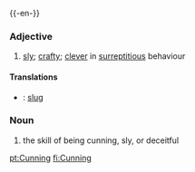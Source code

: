 {{-en-}}
===Adjective===
#[[sly]]; [[crafty]]; [[clever]] in [[surreptitious]] behaviour
====Translations====
*{{sv}}: [[slug]]
===Noun===
# the skill of being cunning, sly, or deceitful

[[pt:Cunning]]
[[fi:Cunning]]
